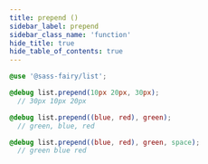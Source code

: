 ```yaml
---
title: prepend ()
sidebar_label: prepend
sidebar_class_name: 'function'
hide_title: true
hide_table_of_contents: true
---
```


<DocPage fieldName="prepend" fieldType="function" spec={Spec} />

```scss
@use '@sass-fairy/list';

@debug list.prepend(10px 20px, 30px);
  // 30px 10px 20px

@debug list.prepend((blue, red), green);
  // green, blue, red

@debug list.prepend((blue, red), green, space);
  // green blue red
```
